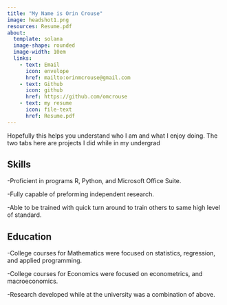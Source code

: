 ```yaml
---
title: "My Name is Orin Crouse"
image: headshot1.png
resources: Resume.pdf
about:
  template: solana
  image-shape: rounded
  image-width: 10em
  links: 
    - text: Email
      icon: envelope
      href: mailto:orinmcrouse@gmail.com
    - text: Github
      icon: github
      href: https://github.com/omcrouse
    - text: my resume
      icon: file-text
      href: Resume.pdf
---
```



Hopefully this helps you understand who I am and what I enjoy doing. The two tabs here are projects I did while in my undergrad

## Skills
 
-Proficient in programs R, Python, and Microsoft Office Suite.

-Fully capable of preforming independent research.

-Able to be trained with quick turn around to train others to same high level of standard.

## Education
-College courses for Mathematics were focused on statistics, regression, and applied programming.

-College courses for Economics were focused on econometrics, and macroeconomics.

-Research developed while at the university was a combination of above.
